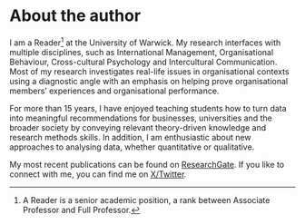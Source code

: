 # About the author {#sec-about-the-author .unnumbered .unlisted}

I am a Reader[^00_about_the_author-1] at the University of Warwick. My research interfaces with multiple disciplines, such as International Management, Organisational Behaviour, Cross-cultural Psychology and Intercultural Communication. Most of my research investigates real-life issues in organisational contexts using a diagnostic angle with an emphasis on helping prove organisational members' experiences and organisational performance.

[^00_about_the_author-1]: A Reader is a senior academic position, a rank between Associate Professor and Full Professor.

For more than 15 years, I have enjoyed teaching students how to turn data into meaningful recommendations for businesses, universities and the broader society by conveying relevant theory-driven knowledge and research methods skills. In addition, I am enthusiastic about new approaches to analysing data, whether quantitative or qualitative.

My most recent publications can be found on [ResearchGate](https://www.researchgate.net/profile/Daniel-Dauber "ResearchGate Profile: Daniel Dauber"){target="_blank"}. If you like to connect with me, you can find me on [X/Twitter](https://twitter.com/daniel_dauber "Twitter profile: Daniel Dauber"){target="_blank"}.

